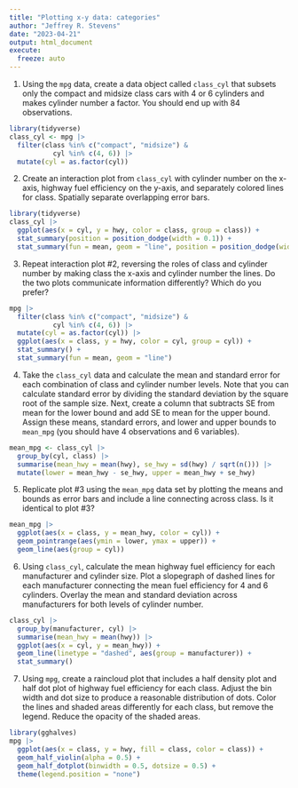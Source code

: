 ```yaml
---
title: "Plotting x-y data: categories"
author: "Jeffrey R. Stevens"
date: "2023-04-21"
output: html_document
execute:
  freeze: auto
---
```



1. Using the `mpg` data, create a data object called `class_cyl` that subsets only the compact and midsize class cars with 4 or 6 cylinders and makes cylinder number a factor. You should end up with 84 observations.

```r
library(tidyverse)
class_cyl <- mpg |> 
  filter(class %in% c("compact", "midsize") &
           cyl %in% c(4, 6)) |> 
  mutate(cyl = as.factor(cyl))
```


2. Create an interaction plot from `class_cyl` with cylinder number on the x-axis, highway fuel efficiency on the y-axis, and separately colored lines for class. Spatially separate overlapping error bars.

```r
library(tidyverse)
class_cyl |> 
  ggplot(aes(x = cyl, y = hwy, color = class, group = class)) +
  stat_summary(position = position_dodge(width = 0.1)) +
  stat_summary(fun = mean, geom = "line", position = position_dodge(width = 0.1))
```


3. Repeat interaction plot #2, reversing the roles of class and cylinder number by making class the x-axis and cylinder number the lines. Do the two plots communicate information differently? Which do you prefer?

```r
mpg |> 
  filter(class %in% c("compact", "midsize") &
           cyl %in% c(4, 6)) |> 
  mutate(cyl = as.factor(cyl)) |> 
  ggplot(aes(x = class, y = hwy, color = cyl, group = cyl)) +
  stat_summary() +
  stat_summary(fun = mean, geom = "line")
```


4. Take the `class_cyl` data and calculate the mean and standard error for each combination of class and cylinder number levels. Note that you can calculate standard error by dividing the standard deviation by the square root of the sample size. Next, create a column that subtracts SE from mean for the lower bound and add SE to mean for the upper bound. Assign these means, standard errors, and lower and upper bounds to `mean_mpg` (you should have 4 observations and 6 variables).

```r
mean_mpg <- class_cyl |> 
  group_by(cyl, class) |> 
  summarise(mean_hwy = mean(hwy), se_hwy = sd(hwy) / sqrt(n())) |> 
  mutate(lower = mean_hwy - se_hwy, upper = mean_hwy + se_hwy)
```


5. Replicate plot #3 using the `mean_mpg` data set by plotting the means and bounds as error bars and include a line connecting across class. Is it identical to plot #3?

```r
mean_mpg |> 
  ggplot(aes(x = class, y = mean_hwy, color = cyl)) +
  geom_pointrange(aes(ymin = lower, ymax = upper)) +
  geom_line(aes(group = cyl))
```


6. Using `class_cyl`, calculate the mean highway fuel efficiency for each manufacturer and cylinder size. Plot a slopegraph of dashed lines for each manufacturer connecting the mean fuel efficiency for 4 and 6 cylinders. Overlay the mean and standard deviation across manufacturers for both levels of cylinder number.

```r
class_cyl |> 
  group_by(manufacturer, cyl) |> 
  summarise(mean_hwy = mean(hwy)) |> 
  ggplot(aes(x = cyl, y = mean_hwy)) +
  geom_line(linetype = "dashed", aes(group = manufacturer)) +
  stat_summary()

```


7. Using `mpg`, create a raincloud plot that includes a half density plot and half dot plot of highway fuel efficiency for each class. Adjust the bin width and dot size to produce a reasonable distribution of dots. Color the lines and shaded areas differently for each class, but remove the legend. Reduce the opacity of the shaded areas.

```r
library(gghalves)
mpg |> 
  ggplot(aes(x = class, y = hwy, fill = class, color = class)) +
  geom_half_violin(alpha = 0.5) +
  geom_half_dotplot(binwidth = 0.5, dotsize = 0.5) +
  theme(legend.position = "none")
```

